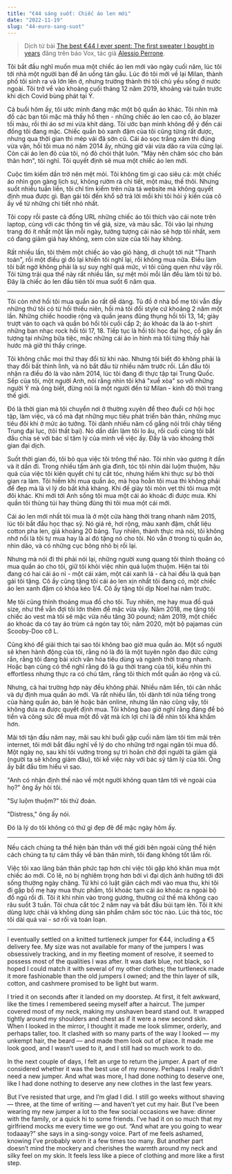 ```yaml
---
title: "€44 sáng suốt: Chiếc áo len mới"
date: "2022-11-19"
slug: "44-euro-sang-suot"
---
```


> Dịch từ bài [The best €44 I ever spent: The first sweater I bought in years](https://www.vox.com/the-goods/22380001/post-covid-19-pandemic-clothing-dressing-best-money) đăng trên báo Vox, tác giả [Alessio Perrone](https://alessioperrone.com/).

Tôi bắt đầu nghĩ muốn mua một chiếc áo len mới vào ngày cuối năm, lúc tôi tới nhà một người bạn để ăn uống tán gẫu. Lúc đó tôi mới về lại Milan, thành phố tôi sinh ra và lớn lên ở, nhưng trưởng thành thì tôi chủ yếu sống ở nước ngoài. Tôi trở về vào khoảng cuối tháng 12 năm 2019, khoảng vài tuần trước khi dịch Covid bùng phát tại Ý.

Cả buổi hôm ấy, tôi ước mình đang mặc một bộ quần áo khác. Tôi nhìn mà đồ các bạn tôi mặc mà thấy hổ thẹn - những chiếc áo len cao cổ, áo blazer tối màu, rồi thì áo sơ mi vừa khít dáng. Tôi ước bạn mình không để ý đến cái đống tôi đang mặc. Chiếc quần bò xanh đậm của tôi cũng từng rất được, nhưng qua thời gian thì mép vải đã sờn cũ. Cái áo sọc trắng xám thì đúng vừa vặn, hồi tôi mua nó năm 2014 ấy, nhừng giờ vải vừa dão ra vừa cứng lại. Còn cái áo len đỏ của tôi, nó đỏ chói thật luôn. "Mày nên chăm sóc cho bản thân hơn", tôi nghĩ. Tôi quyết định sẽ mua một chiếc áo len mới.

Cuộc tìm kiếm dần trở nên mệt mỏi. Tôi không tìm gì cao siêu cả: một chiếc áo nhìn gọn gàng lịch sự, không rườm rà chi tiết, một màu, thế thôi. Nhưng suốt nhiều tuần liền, tôi chỉ tìm kiếm trên nửa tá website mà không quyết định mua được gì. Bạn gái tôi đến khổ sở trả lời mỗi khi tôi hỏi ý kiến của cô ấy về từ những chi tiết nhỏ nhất.

Tôi copy rồi paste cả đống URL những chiếc áo tôi thích vào cái note trên laptop, cùng với các thông tin về giá, size, và màu sắc. Tôi vào lại nhưng trang đó ít nhất một lần mỗi ngày, tưởng tượng cái nào sẽ hợp tôi nhất, xem có đang giảm giá hay không, xem còn size của tôi hay không.

Rất nhiều lần, tôi thêm một chiếc áo vào giỏ hàng, di chuột tới nút "Thanh toán", rồi một điều gì đó lại khiến tôi nghĩ lại, rồi không mua nữa. Điều làm tôi bất ngờ không phải là sự suy nghĩ quá mức, vì tôi cũng quen như vậy rồi. Tôi từng trải qua thế này rất nhiều lần, sự mệt mỏi mỗi lần đều làm tôi từ bỏ. Đây là chiếc áo len đầu tiên tôi mua suốt 6 năm qua.

---

Tôi còn nhớ hồi tôi mua quần áo rất dễ dàng. Tủ đồ ở nhà bố mẹ tôi vẫn đầy những thứ tôi có từ hồi thiếu niên, hồi mà tôi đổi style cứ khoảng 2 năm một lần. Những chiếc hoodie rộng và quần jeans đũng thụng hồi tôi 13, 14; giày trượt ván to oạch và quần bó hồi tôi cuối cấp 2; áo khoác da là áo t-shirt những ban nhạc rock hồi tôi 17, 18. Tiếp tục là hồi tôi học đại học, cố gây ấn tượng tại những bữa tiệc, mặc những cái áo in hình mà tôi từng thấy hài hước mà giờ thì thấy cringe.

Tôi không chắc mọi thứ thay đổi từ khi nào. Nhưng tôi biết đó không phải là thay đổi bất thình lình, và nó bắt đầu từ nhiều năm trước rồi. Lần đầu tôi nhận ra điều đó là vào năm 2014, lúc tôi đang đi thực tập tại Trung Quốc. Sếp của tôi, một người Anh, nói rằng nhìn tôi khá "xuề xòa" so với những người Ý mà ông biết, đừng nói là một người đến từ Milan - kinh đô thời trang thế giới.

Đó là thời gian mà tôi chuyển nơi ở thường xuyên để theo đuổi cơ hội học tập, làm việc, và cố mà đạt những mục tiêu phát triển bản thân, những mục tiêu đôi khi ở mức ảo tưởng. Tôi dành nhiều năm cố gắng nói trôi chảy tiếng Trung đại lục, (tôi thất bại). Nó dần dần làm tôi lo âu, rồi cuối cùng tôi bắt đầu chia sẻ với bác sĩ tâm lý của mình về việc ấy. Đấy là vào khoảng thời gian đại dịch.

Suốt thời gian đó, tôi bỏ qua việc tôi trông thế nào. Tôi nhìn vào gương ít dần và ít dần đi. Trong nhiều tấm ảnh gia đình, tóc tôi nhìn dài luộm thuộm, hậu quả của việc tôi kiên quyết chỉ tự cắt tóc, nhưng hiếm khi thực sự bỏ thời gian ra làm. Tôi hiếm khi mua quần áo, mà họa hoằn tôi mua thì không phải để đẹp mà là vì lý do bất khả kháng. Khi đế giày tôi mòn vẹt thì tôi mua một đôi khác. Khi mới tới Anh sống tôi mua một cái áo khoác đi được mưa. Khi quần tôi thủng túi hay thủng đũng thì tôi mua một cái mới.

Cái áo len mới nhất tôi mua là ở một cửa hàng thời trang nhanh năm 2015, lúc tôi bắt đầu học thạc sỹ. Nó giá rẻ, hơi rộng, màu xanh đậm, chất liệu cotton pha len, giá khoảng 20 bảng. Tuy nhiên, thành thực mà nói, tôi không nhớ nổi là tôi tự mua hay là ai đó tặng nó cho tôi. Nó vẫn ở trong tủ quần áo, nhìn dão, và có những cục bông nhỏ bị rối lại.

Nhưng mà nói đi thì phải nói lại, những người xung quang tôi thỉnh thoảng có mua quần áo cho tôi, giữ tôi khỏi việc nhìn quá luộm thuộm. Hiện tai tôi đang có hai cái áo nỉ - một cái xám, một cái xanh lá - cả hai đều là quà bạn gái tôi tặng. Cô ấy cũng tặng tôi cái áo len xịn nhất tôi đang có, một chiếc áo len xanh đậm có khóa kéo 1/4. Cô ấy tặng tôi dịp Noel hai năm trước.

Mẹ tôi cũng thỉnh thoảng mua đồ cho tôi. Tuy nhiên, mẹ hay mua đồ quá size, như thể vẫn đợi tôi lớn thêm để mặc vừa vậy. Năm 2018, mẹ tặng tôi chiếc áo vest mà tôi sẽ mặc vừa nếu tăng 30 pound; năm 2019, một chiếc áo khoác da có tay áo trùm cả ngón tay tôi; năm 2020, một bộ pajamas cún Scooby-Doo cỡ L.

Cũng khó để giải thích tại sao tôi không bao giờ mua quần áo. Một số người sẽ khen hành động của tôi, rằng nó là đó là một tuyên ngôn đạo đức cứng rắn, rằng tôi đang bài xích văn hóa tiêu dùng và ngành thời trang nhanh. Hoặc bạn cũng có thể nghĩ rằng đó là gu thời trang của tôi, kiểu nhìn thì effortless nhưng thực ra có chú tâm, rằng tôi thích mốt quần áo rộng và cũ.

Nhưng, cả hai trường hợp này đều không phải. Nhiều năm liền, tôi cân nhắc và dự định mua quần áo mới. Và rất nhiều lần, tôi dành tới nửa tiếng trong của hàng quần áo, bán lẻ hoặc bán online, nhưng lần nào cũng vậy, tôi không đưa ra được quyết định mua. Tôi không bao giờ nghĩ rằng đáng để bỏ tiền và công sức để mua một đồ vật mà ích lợi chỉ là để nhìn tôi khá khẩm hơn.

Mãi tới tận đầu năm nay, mãi sau khi buổi gặp cuối năm làm tôi tìm mãi trên internet, tôi mới bắt đầu nghĩ về lý do cho những trở ngại ngăn tôi mua đồ. Một ngày nọ, sau khi tôi vướng trong sự trì hoãn chờ đợi người ta giảm giá (người ta sẽ không giảm đâu), tôi kể việc này với bác sỹ tâm lý của tôi. Ông ấy bắt đầu tìm hiểu vì sao.

"Anh có nhận định thế nào về một người không quan tâm tới vẻ ngoài của họ?" ông ấy hỏi tôi.

"Sự luộm thuộm?" tôi thử đoán.

"Distress," ông ấy nói.

Đó là lý do tôi không có thứ gì đẹp đẽ để mặc ngày hôm ấy.

---

Nếu cách chúng ta thể hiện bản thân với thế giới bên ngoài cũng thể hiện cách chúng ta tự cảm thấy về bản thân mình, tôi đang không tốt lắm rồi.

Việc tôi xao lãng bản thân phức tạp hơn chỉ việc tôi gặp khó khăn mua một chiếc áo mới. Có lẽ, nó bị nghiêm trọng hơn bởi vì đại dịch ảnh hưởng tới đời sống thường ngày chăng. Từ khi có luật giãn cách mới vào mua thu, khi tôi đi gặp bố mẹ hay mua thực phẩm, tôi khoác tạm cái áo khoác ra ngoài bộ đồ ngủ rồi đi. Tôi ít khi nhìn vào trong gương, thường cứ thế mà không cạo râu suốt 3 tuần. Tôi chưa cắt tóc 2 năm nay và bắt đầu búi tạm lên. Tôi ít khi dùng lược chải và không dùng sản phẩm chăm sóc tóc nào. Lúc thả tóc, tóc tôi dài quá vai - sơ rối và toán loạn.

---

I eventually settled on a knitted turtleneck jumper for €44, including a €5 delivery fee. My size was not available for many of the jumpers I was obsessively tracking, and in my fleeting moment of resolve, it seemed to possess most of the qualities I was after. It was dark blue, not black, so I hoped I could match it with several of my other clothes; the turtleneck made it more fashionable than the old jumpers I owned; and the thin layer of silk, cotton, and cashmere promised to be light but warm.

I tried it on seconds after it landed on my doorstep. At first, it felt awkward, like the times I remembered seeing myself after a haircut. The jumper covered most of my neck, making my unshaven beard stand out. It wrapped tightly around my shoulders and chest as if it were a new second skin. When I looked in the mirror, I thought it made me look slimmer, orderly, and perhaps taller, too. It clashed with so many parts of the way I looked — my unkempt hair, the beard — and made them look out of place. It made me look good, and I wasn’t used to it, and I still had so much work to do.

In the next couple of days, I felt an urge to return the jumper. A part of me considered whether it was the best use of my money. Perhaps I really didn’t need a new jumper. And what was more, I had done nothing to deserve one, like I had done nothing to deserve any new clothes in the last few years.

But I’ve resisted that urge, and I’m glad I did. I still go weeks without shaving — three, at the time of writing — and haven’t yet cut my hair. But I’ve been wearing my new jumper a lot to the few social occasions we have: dinner with the family, or a quick hi to some friends. I’ve had it on so much that my girlfriend mocks me every time we go out. “And what are you going to wear todaaay?” she says in a sing-songy voice. Part of me feels ashamed, knowing I’ve probably worn it a few times too many. But another part doesn’t mind the mockery and cherishes the warmth around my neck and silky feel on my skin. It feels less like a piece of clothing and more like a first step.

